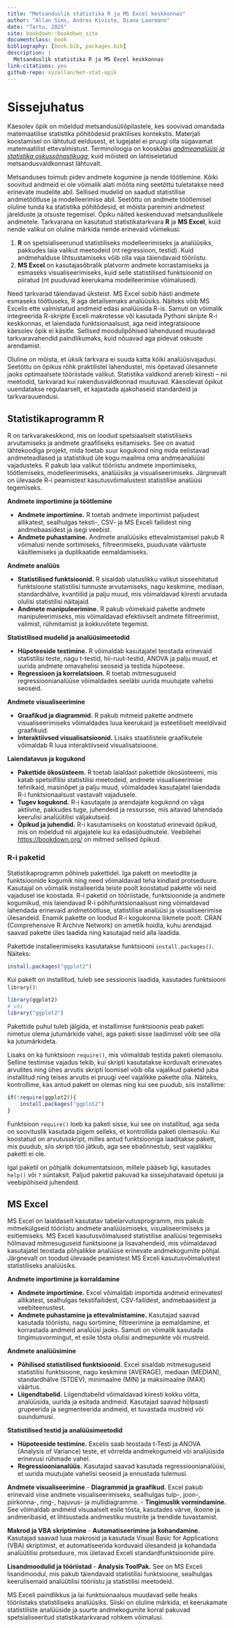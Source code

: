 ```yaml
--- 
title: "Metsanduslik statistika R ja MS Excel keskkonnas"
author: "Allan Sims, Andres Kiviste, Diana Laarmann"
date: "Tartu, 2025"
site: bookdown::bookdown_site
documentclass: book
bibliography: [book.bib, packages.bib]
description: |
  Metsanduslik statistika R ja MS Excel keskkonnas
link-citations: yes
github-repo: xyzallan/met-stat-opik
---
```


# Sissejuhatus  

Käesolev õpik on mõeldud metsandusüliõpilastele, kes soovivad omandada matemaatilise statistika põhitõdesid praktilises kontekstis. Materjali koostamisel on lähtutud eeldusest, et lugejatel ei pruugi olla sügavamat matemaatilist ettevalmistust. Terminoloogia on kooskõlas  *[andmeanalüüsi ja statistika oskussõnastikuga](https://sonaveeb.ee/ds/aso)*, kuid mõisted on lahtiseletatud metsandusvaldkonnast lähtuvalt.  

Metsanduses toimub pidev andmete kogumine ja nende töötlemine. Kõiki soovitud andmeid ei ole võimalik alati mõõta ning seetõttu tuletatakse need erinevate mudelite abil. Sellised mudelid on saadud statistilise andmetöötluse ja modelleerimise abil. Seetõttu on andmete töötlemisel oluline tunda ka statistika põhitõdesid, et mõista paremini andmetest järelduste ja otsuste tegemisel. Õpiku näited keskenduvad metsanduslikele andmetele. Tarkvarana on kasutatud statistikatarkvara **R** ja **MS Excel**, kuid nende valikul on oluline märkida nende erinevaid võimekusi:  

1. **R** on spetsialiseerunud statistiliseks modelleerimiseks ja analüüsiks, pakkudes laia valikut meetodeid (nt regressioon, testid). Kuid andmehalduse lihtsustamiseks võib olla vaja täiendavaid tööriistu.  
2. **MS Excel** on kasutajasõbralik platvorm andmete korrastamiseks ja esmaseks visualiseerimiseks, kuid selle statistilised funktsioonid on piiratud (nt puuduvad keerukama modelleerimise võimalused).  

Need tarkvarad täiendavad üksteist. MS Excel sobib hästi andmete esmaseks töötluseks, R aga detailsemaks analüüsiks. Näiteks võib MS Excelis ette valmistatud andmeid edasi analüüsida R-is. Samuti on võimalik integreerida R-skripte Exceli makrotesse või kasutada Pythoni skripte R-i keskkonnas, et laiendada funktsionaalsust, aga neid integratsioone käesolev õpik ei käsitle. Sellised moodulipõhised lahendused muudavad tarkvaravahendid paindlikumaks, kuid nõuavad aga pidevat oskuste arendamist.  

Oluline on mõista, et üksik tarkvara ei suuda katta kõiki analüüsivajadusi. Seetõttu on õpikus rõhk praktilistel lahendustel, mis õpetavad ülesannete jaoks optimaalsete tööriistade valikut. Statistika valdkond areneb kiiresti – nii meetodid, tarkvarad kui rakendusvaldkonnad muutuvad. Käesolevat õpikut uuendatakse regulaarselt, et kajastada ajakohaseid standardeid ja tarkvarauuendusi.  


## Statistikaprogramm R

R on tarkvarakeskkond, mis on loodud spetsiaalselt statistiliseks arvutamiseks ja andmete graafiliseks esitamiseks. See on avatud lähtekoodiga projekt, mida toetab suur kogukond ning mida eelistavad andmeteadlased ja statistikud üle kogu maailma oma andmeanalüüsi vajadusteks. R pakub laia valikut tööriistu andmete importimiseks, töötlemiseks, modelleerimiseks, analüüsiks ja visualiseerimiseks. Järgnevalt on ülevaade R-i peamistest kasutusvõimalustest statistilise analüüsi tegemiseks.

**Andmete importimine ja töötlemine**

- **Andmete importimine.** R toetab andmete importimist paljudest allikatest, sealhulgas teksti-, CSV- ja MS Exceli failidest ning andmebaasidest ja isegi veebist.
- **Andmete puhastamine.** Andmete analüüsiks ettevalmistamisel pakub R võimalusi nende sortimiseks, filtreerimiseks, puuduvate väärtuste käsitlemiseks ja duplikaatide eemaldamiseks.

**Andmete analüüs**

- **Statistilised funktsioonid.** R sisaldab ulatuslikku valikut sisseehitatud funktsioone statistilisi tunnuste arvutamiseks, nagu keskmine, mediaan, standardhälve, kvantiilid ja palju muud, mis võimaldavad kiiresti arvutada olulisi statistilisi näitajaid.
- **Andmete manipuleerimine.** R pakub võimekaid pakette andmete manipuleerimiseks, mis võimaldavad efektiivselt andmete filtreerimist, valimist, rühmitamist ja kokkuvõtete tegemist.

**Statistilised mudelid ja analüüsimeetodid**

- **Hüpoteeside testimine.** R võimaldab kasutajatel teostada erinevaid statistilisi teste, nagu t-testid, hii-ruut-testid, ANOVA ja palju muud, et uurida andmete omavahelisi seoseid ja testida hüpoteese.
- **Regressioon ja korrelatsioon.** R toetab mitmesuguseid regressioonianalüüse võimaldades seeläbi uurida muutujate vahelisi seoseid.

**Andmete visualiseerimine**

- **Graafikud ja diagrammid.** R pakub mitmeid pakette andmete visualiseerimiseks võimaldades luua keerukaid ja esteetiliselt meeldivaid graafikuid.
- **Interaktiivsed visualisatsioonid.** Lisaks staatilistele graafikutele võimaldab R luua interaktiivseid visualisatsioone.

**Laiendatavus ja kogukond**

- **Pakettide ökosüsteem.** R toetab laialdast pakettide ökosüsteemi, mis katab spetsiifilisi statistilisi meetodeid, andmete visualiseerimise tehnikaid, masinõpet ja palju muud, võimaldades kasutajatel laiendada R-i funktsionaalsust vastavalt vajadusele.
- **Tugev kogukond.** R-i kasutajate ja arendajate kogukond on väga aktiivne, pakkudes tuge, juhendeid ja ressursse, mis aitavad lahendada keerulisi analüütilisi väljakutseid. 
- **Õpikud ja juhendid.** R-i kasutamiseks on koostatud erinevaid õpikud, mis on mõeldud nii algajatele kui ka edasijõudnutele. Veebilehel [https://bookdown.org/](https://bookdown.org/) on mitmed sellised õpikud.


### R-i paketid

Statistikaprogramm põhineb pakettidel. Iga pakett on meetodite ja funktsioonide kogumik ning need võimaldavad teha kindlaid protseduure. Kasutajal on võimalik installeerida teiste poolt koostatud pakette või neid vajadusel ise koostada. R-i paketid on tööriistade, funktsioonide ja andmete kogumikud, mis laiendavad R-i põhifunktsionaalsust ning võimaldavad lahendada erinevaid andmetöötluse, statistilise analüüsi ja visualiseerimise ülesandeid. Enamik pakette on loodud R-i kogukonna liikmete poolt. CRAN (Comprehensive R Archive Network) on ametlik hoidla, kuhu arendajad saavad pakette üles laadida ning kasutajad neid alla laadida.

Pakettide installeerimiseks kasutatakse funktsiooni `install.packages()`. Näiteks:

```r
install.packages("ggplot2")
```

Kui pakett on installitud, tuleb see sessioonis laadida, kasutades funktsiooni `library()`:

```r
library(ggplot2) 
# või
library("ggplot2")
```

Pakettide puhul tuleb jälgida, et installimise funktsioonis peab paketi nimetus olema jutumärkide vahel, aga paketi sisse laadimisel võib see olla ka jutumärkideta.

Lisaks on ka funktsioon `require()`, mis võimaldab testida paketi olemasolu. Selline testimise vajadus tekib, kui skripti kasutatakse korduvalt erinevates arvutites ning ühes arvutis skripti loomisel võib olla vajalikud paketid juba installitud ning teises arvutis ei pruugi veel vajalikke pakette olla. Näiteks, kontrollime, kas antud pakett on olemas ning kui see puudub, siis installime:

```r
if(!require(ggplot2)){
    install.packages("ggplot2")    
}
```

Funktsioon `require()` loeb ka paketi sisse, kui see on installitud, aga seda on soovituslik kasutada pigem selleks, et kontrollida paketi olemasolu. Kui koostatud on arvutusskript, milles antud funktsiooniga laaditakse pakett, mis puudub, siis skripti töö jätkub, aga see ebaõnnestub, sest vajalikku paketti ei ole. 


Igal paketil on põhjalik dokumentatsioon, millele pääseb ligi, kasutades `help()` või `?` süntaksit. Paljud paketid pakuvad ka sissejuhatavaid õpetusi ja veebipõhiseid juhendeid.

## MS Excel

MS Excel on laialdaselt kasutatav tabelarvutusprogramm, mis pakub mitmekülgseid tööriistu andmete analüüsimiseks, visualiseerimiseks ja esitlemiseks. MS Exceli kasutusvõimalused statistilise analüüsi tegemiseks hõlmavad mitmesuguseid funktsioone ja lisavahendeid, mis võimaldavad kasutajatel teostada põhjalikke analüüse erinevate andmekogumite põhjal. Järgnevalt on toodud ülevaade peamistest MS Exceli kasutusvõimalustest statistiliseks analüüsiks.

**Andmete importimine ja korraldamine**

- **Andmete importimine.** Excel võimaldab importida andmeid erinevatest allikatest, sealhulgas tekstifailidest, CSV-failidest, andmebaasidest ja veebiteenustest.
- **Andmete puhastamine ja ettevalmistamine.** Kasutajad saavad kasutada tööriistu, nagu sortimine, filtreerimine ja eemaldamine, et korrastada andmeid analüüsi jaoks. Samuti on võimalik kasutada tingimusvormingut, et esile tõsta olulisi andmepunkte või mustreid.

**Andmete analüüsimine**

- **Põhilised statistilised funktsioonid.** Excel sisaldab mitmesuguseid statistilisi funktsioone, nagu keskmine (AVERAGE), mediaan (MEDIAN), standardhälve (STDEV), minimaalne (MIN) ja maksimaalne (MAX) väärtus.
- **Liigendtabelid.** Liigendtabelid võimaldavad kiiresti kokku võtta, analüüsida, uurida ja esitada andmeid. Kasutajad saavad hõlpsasti grupeerida ja segmenteerida andmeid, et tuvastada mustreid või suundumusi.

**Statistilised testid ja analüüsimeetodid**

- **Hüpoteeside testimine.** Excelis saab teostada t-Testi ja ANOVA (Analysis of Variance) teste, et võrrelda andmekogumeid või analüüsida erinevusi rühmade vahel.
- **Regressioonianalüüs.** Kasutajad saavad kasutada regressioonianalüüsi, et uurida muutujate vahelisi seoseid ja ennustada tulemusi.

**Andmete visualiseerimine**
- **Diagrammid ja graafikud.** Excel pakub erinevaid viise andmete visualiseerimiseks, sealhulgas tulp-, joon-, piirkonna-, ring-, hajuvus- ja mullidiagramme.
- **Tingimuslik vormindamine.** See võimaldab andmeid visuaalselt esile tõsta, kasutades värve, ikoone ja andmeribasid, et lihtsustada andmestiku mustrite ja trendide tuvastamist.

**Makrod ja VBA skriptimine**
- **Automatiseerimine ja kohandamine.** Kasutajad saavad luua makrosid ja kasutada Visual Basic for Applications (VBA) skriptimist, et automatiseerida korduvaid ülesandeid ja kohandada analüütilisi protseduure, mis ületavad Exceli standardfunktsioonide piire.

**Lisandmoodulid ja tööriistad**
- **Analysis ToolPak.** See on MS Exceli lisandmoodul, mis pakub täiendavaid statistilisi funktsioone, sealhulgas keerulisemaid analüütilisi tööriistu ja statistilisi meetodeid.

MS Exceli paindlikkus ja lai funktsionaalsus muudavad selle heaks tööriistaks statistiliseks analüüsiks. Siiski on oluline märkida, et keerukamate statistiliste analüüside ja suurte andmekogumite korral pakuvad spetsialiseeritud statistikatarkvarad rohkem võimalusi.
